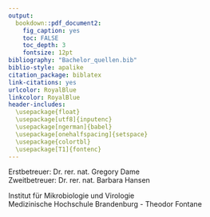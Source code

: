 ---
output:
  bookdown::pdf_document2:
    fig_caption: yes
    toc: FALSE
    toc_depth: 3
    fontsize: 12pt
bibliography: "Bachelor_quellen.bib"
biblio-style: apalike
citation_package: biblatex
link-citations: yes
urlcolor: RoyalBlue
linkcolor: RoyalBlue
header-includes:
  \usepackage{float}
  \usepackage[utf8]{inputenc}
  \usepackage[ngerman]{babel}
  \usepackage[onehalfspacing]{setspace}
  \usepackage{colortbl}
  \usepackage[T1]{fontenc}
---

\vspace*{1 cm}

\begin{centering}

\LARGE

{\bf Bachelorarbeit}

\vspace{2 cm}

\Huge

{\bf Entwicklung und Optimierung eines isothermen Amplifikationssystems zur Detektion von Influenza A und B Viren-RNA für die Point-of-care Diagnostik }

\vspace{2 cm}

\Large
Julius Rublack 
\vspace{0.2 cm}




\normalsize

Matrikel Nr.: 3801533


`r format(Sys.time(), '%d. %B %Y')`


\end{centering}
\vspace{3 cm}
Erstbetreuer: Dr. rer. nat. Gregory Dame  
Zweitbetreuer: Dr. rer. nat. Barbara Hansen

 
Institut für Mikrobiologie und Virologie  
Medizinische Hochschule Brandenburg - Theodor Fontane
\normalsize